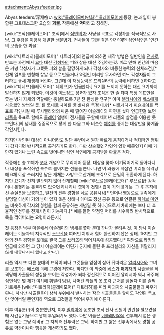 attachment:Abyssfeeder.jpg

Abyss feeders/深淵喰い
[[wiki:"클레이모어(만화)" 클레이모어]]에 등장, 눈과 입이 봉합된 그로테스크한 모습의 '''괴물'''. 작중에선 '''악마'''라고 칭해짐.

[wiki:"조직(클레이모어)" 조직]에서 [[심연의 자]] 사냥을 목표로 각성자를 적극적으로 사냥, 그 주검을 이용해 개발한 생물병기, 전사들이 '괴물 같은 인간'이면 심연식인은 '인간의 모습을 한 괴물'.

[wiki:"디트리히(클레이모어)" 디트리히]의 언급에 의하면 제작 방법은 일반인을 [[전사]]로 만드는 과정에서 [[요마]] 대신 [[각성자]]의 피와 살을 대신 주입하는것. 이로 인해 인간의 마음은 커녕 각성자가 그랬듯 피와 살을 갈망하게 되나 각성자와 비등한 능력의 신체조건,[* 신체 일부를 변형해 칼날 등으로 만들거나 약점인 머리만 무사하면 여느 각성자들이 그러하듯 금새 재생해 버린다. 그런데 이 재생능력은 프리실라의 능력에 비하면 못하다고 [wiki:"데네브(클레이모어)" 데네브]가 언급한다.] 요기를 느끼지 못하는 대신 요기까지 발산하지 않게 되었다. 이것이 어느정도 성과가 있자 조직은 한 술 더떠 특정 목표만을 쫓는 병기 자체의 역할에만 충실하도록 7년 전 완성한 연구[* 아마 [[알리시아]]와 [[베스]]에게 사용했던 방법일 듯.]를 토대로 자아를 뭉갠 다음 특정 대상[* 디트리히가 [[이슬레이]]를 목표로 각인시킬 때 루시엘라와의 싸움 때 떨어진 이슬레이의 파편을 썼다 언급한걸 보면 [[리플]]을 목표로 할때도 [[클레어]] 일행이 전사들을 구할때 베어낸 리플의 살점을 이용한 듯 보인다.]의 냄새를 집중적으로 맡게 한 다음 그와 비슷한 [[체취]]를 풍기는 대상만을 쫓게끔 각인시킨다.

하지만 각인된 대상이 아니더라도 일단 주변에서 뭔가 빠르게 움직이거나 적대적인 행위가 감지되면 반사적으로 공격하기도 한다. 다만 상술했던 각인의 영향 때문인지 이때 가만히 있거나 느린 속도로 벗어나면 심연 식인에게 공격받을 확률은 적다.

작중에선 총 11체가 [[분대]] 개념으로 무리지어 등장, 대상을 쫓아 어기적어기적 돌아다니다 대상을 포착하면 쪽수로 몰아치는 전술을 쓴다. 다만 이 와중에 약점인 머리를 직격당해 6체 이상 쓰러지면 남은 개체는 사방으로 산개해 조직으로 은밀히 귀환하게 된다. 하지만 요기가 전혀 발산되지 않아 산개할때 [wiki:"루브르(클레이모어)" 루브르]급 감각이나 동행하는 동료라도 없으면 하나하나 쫓아가 전멸시킴이 거의 불가능. 그 후 조직에선 손실분을 보충하고, 일전의 전투 경험을 서로 공유시킴[* 언어나 행동으로 동족에게 설명할 이성이 거의 남아 있지 않은 상태니 아마도 정신 공유 등으로 연결된 [[하이브 마인드]] 비슷하게 각자의 경험을 함께 공유하는 개념일 듯 하다.]으로서 차회에는 보다 더 효율적인 전투를 전개시킴이 가능하다.[* 예를 들면 약점인 머리를 사수하려 반사적으로 목을 꺾어버리는 요령이라든지.]

첫 등장은 남부 마을에서 이슬레이의 냄새를 쫓아 분대 하나가 몰려온 것. 이 당시 이슬레이는 이들과의 지속적인 [[소모전]]을 여러번 치뤄서 힘이 완전하지 않은 상태. 하지만 그와의 전투 경험을 토대로 결국 그를 쓰러뜨려 먹어치움에 성공했다.[* 여담으로 라키의 언급에 의하면 그 당시 이슬레이는 어딘가 궁지에 몰린 듯 프리실라와 자신을 휘말리지 않게 내쫓다시피 했다고 한다.]

리플 역시 또 다른 분대의 표적이 되나 그것들을 앞잡이 삼아 뒤따라온 [[알리시아]]와 그녀를 보조하는 [[베스]]에 의해 곤경에 처한다. 하지만 이 와중에 [[베스]]가 [[파괴자]]의 사출물을 직격당해 사출물의 성질을 보이는 각성자가 되자 정신적으로 이어진 알리시아 역시 폭주해 심연식인 몇 체가 여기에 휘말려 [[팀킬]], 나머진 리플의 옷 조각 근처를 멤돌다 이를 슬쩍 가로채온 [wiki:"디트리히(클레이모어)" 디트리히]를 따라 파괴자의 사출물들과 싸우게 된다. 하지만 사출물들이 상처 부위에서 발사하는 작은 사출물들을 맞아도 각인된 목표만 잊어버릴 뿐인지라 역으로 그것들을 먹어치우기에 이른다.

이후 여유분(!)이 충분했던지, 이후 [[밀리아]]에 동조한 조직 전사 전원이 반란을 일으켰을때 시간끌기용으로 단체 투입되기도 했다. 다만 이들은 [[이슬레이]]와의 전투에서 얻은 경험은 없는 그냥 예비용 그 자체라 전투력은 그닥. 하지만 그 짧은 전투속에서도 경험 공유로 약간이나마 행동을 개선하기도 했다.
